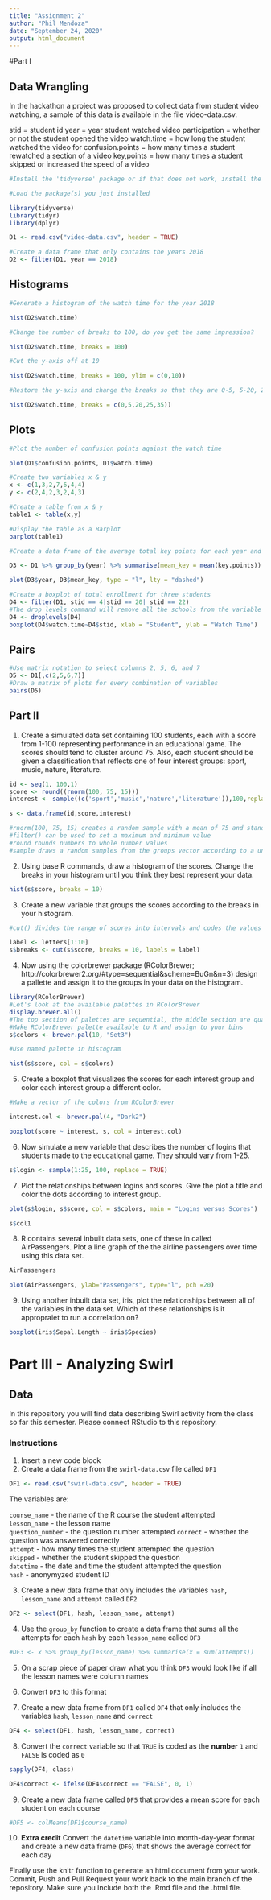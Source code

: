 ```yaml
---
title: "Assignment 2"
author: "Phil Mendoza"
date: "September 24, 2020"
output: html_document
---
```

#Part I

## Data Wrangling
In the hackathon a project was proposed to collect data from student video watching, a sample of this data is available in the file video-data.csv.

stid = student id
year = year student watched video
participation = whether or not the student opened the video
watch.time = how long the student watched the video for
confusion.points = how many times a student rewatched a section of a video
key,points = how many times a student skipped or increased the speed of a video

```r
#Install the 'tidyverse' package or if that does not work, install the 'dplyr' and 'tidyr' packages.

#Load the package(s) you just installed

library(tidyverse)
library(tidyr)
library(dplyr)

D1 <- read.csv("video-data.csv", header = TRUE)

#Create a data frame that only contains the years 2018
D2 <- filter(D1, year == 2018)
```

## Histograms
```r
#Generate a histogram of the watch time for the year 2018

hist(D2$watch.time)

#Change the number of breaks to 100, do you get the same impression?

hist(D2$watch.time, breaks = 100)

#Cut the y-axis off at 10

hist(D2$watch.time, breaks = 100, ylim = c(0,10))

#Restore the y-axis and change the breaks so that they are 0-5, 5-20, 20-25, 25-35

hist(D2$watch.time, breaks = c(0,5,20,25,35))

```

## Plots
```r
#Plot the number of confusion points against the watch time

plot(D1$confusion.points, D1$watch.time)

#Create two variables x & y
x <- c(1,3,2,7,6,4,4)
y <- c(2,4,2,3,2,4,3)

#Create a table from x & y
table1 <- table(x,y)

#Display the table as a Barplot
barplot(table1)

#Create a data frame of the average total key points for each year and plot the two against each other as a lines

D3 <- D1 %>% group_by(year) %>% summarise(mean_key = mean(key.points))

plot(D3$year, D3$mean_key, type = "l", lty = "dashed")

#Create a boxplot of total enrollment for three students
D4 <- filter(D1, stid == 4|stid == 20| stid == 22)
#The drop levels command will remove all the schools from the variable with no data  
D4 <- droplevels(D4)
boxplot(D4$watch.time~D4$stid, xlab = "Student", ylab = "Watch Time")
```
## Pairs
```r
#Use matrix notation to select columns 2, 5, 6, and 7
D5 <- D1[,c(2,5,6,7)]
#Draw a matrix of plots for every combination of variables
pairs(D5)
```
## Part II

1. Create a simulated data set containing 100 students, each with a score from 1-100 representing performance in an educational game. The scores should tend to cluster around 75. Also, each student should be given a classification that reflects one of four interest groups: sport, music, nature, literature.

```r

id <- seq(1, 100,1)
score <- round((rnorm(100, 75, 15)))
interest <- sample((c('sport','music','nature','literature')),100,replace = TRUE)

s <- data.frame(id,score,interest)

#rnorm(100, 75, 15) creates a random sample with a mean of 75 and standard deviation of 15
#filter() can be used to set a maximum and minimum value
#round rounds numbers to whole number values
#sample draws a random samples from the groups vector according to a uniform distribution


```

2. Using base R commands, draw a histogram of the scores. Change the breaks in your histogram until you think they best represent your data.

```r

hist(s$score, breaks = 10)

```


3. Create a new variable that groups the scores according to the breaks in your histogram.

```r
#cut() divides the range of scores into intervals and codes the values in scores according to which interval they fall. We use a vector called `letters` as the labels, `letters` is a vector made up of the letters of the alphabet.

label <- letters[1:10]
s$breaks <- cut(s$score, breaks = 10, labels = label)


```

4. Now using the colorbrewer package (RColorBrewer; http://colorbrewer2.org/#type=sequential&scheme=BuGn&n=3) design a pallette and assign it to the groups in your data on the histogram.

```r
library(RColorBrewer)
#Let's look at the available palettes in RColorBrewer
display.brewer.all()
#The top section of palettes are sequential, the middle section are qualitative, and the lower section are diverging.
#Make RColorBrewer palette available to R and assign to your bins
s$colors <- brewer.pal(10, "Set3")

#Use named palette in histogram

hist(s$score, col = s$colors)


```


5. Create a boxplot that visualizes the scores for each interest group and color each interest group a different color.

```r
#Make a vector of the colors from RColorBrewer

interest.col <- brewer.pal(4, "Dark2")

boxplot(score ~ interest, s, col = interest.col)

```


6. Now simulate a new variable that describes the number of logins that students made to the educational game. They should vary from 1-25.

```r

s$login <- sample(1:25, 100, replace = TRUE)

```

7. Plot the relationships between logins and scores. Give the plot a title and color the dots according to interest group.

```r

plot(s$login, s$score, col = s$colors, main = "Logins versus Scores")

s$col1


```


8. R contains several inbuilt data sets, one of these in called AirPassengers. Plot a line graph of the the airline passengers over time using this data set.

```r

AirPassengers

plot(AirPassengers, ylab="Passengers", type="l", pch =20)
```


9. Using another inbuilt data set, iris, plot the relationships between all of the variables in the data set. Which of these relationships is it appropraiet to run a correlation on? 

```r
boxplot(iris$Sepal.Length ~ iris$Species)

```

# Part III - Analyzing Swirl

## Data 

In this repository you will find data describing Swirl activity from the class so far this semester. Please connect RStudio to this repository.

### Instructions
  
1. Insert a new code block
2. Create a data frame from the `swirl-data.csv` file called `DF1`
```r

DF1 <- read.csv("swirl-data.csv", header = TRUE)

```



The variables are:

`course_name` - the name of the R course the student attempted  
`lesson_name` - the lesson name  
`question_number` - the question number attempted
`correct` - whether the question was answered correctly  
`attempt` - how many times the student attempted the question  
`skipped` - whether the student skipped the question  
`datetime` - the date and time the student attempted the question  
`hash` - anonymyzed student ID  

3. Create a new data frame that only includes the variables `hash`, `lesson_name` and `attempt` called `DF2`

```r

DF2 <- select(DF1, hash, lesson_name, attempt)
```


4. Use the `group_by` function to create a data frame that sums all the attempts for each `hash` by each `lesson_name` called `DF3`

```r

#DF3 <- x %>% group_by(lesson_name) %>% summarise(x = sum(attempts))

```


5. On a scrap piece of paper draw what you think `DF3` would look like if all the lesson names were column names

6. Convert `DF3` to this format  

7. Create a new data frame from `DF1` called `DF4` that only includes the variables `hash`, `lesson_name` and `correct`

```r

DF4 <- select(DF1, hash, lesson_name, correct)


```

8. Convert the `correct` variable so that `TRUE` is coded as the **number** `1` and `FALSE` is coded as `0`  

```r

sapply(DF4, class)

DF4$correct <- ifelse(DF4$correct == "FALSE", 0, 1)

```


9. Create a new data frame called `DF5` that provides a mean score for each student on each course

```r
#DF5 <- colMeans(DF1$course_name)

```


10. **Extra credit** Convert the `datetime` variable into month-day-year format and create a new data frame (`DF6`) that shows the average correct for each day



Finally use the knitr function to generate an html document from your work. Commit, Push and Pull Request your work back to the main branch of the repository. Make sure you include both the .Rmd file and the .html file. 
